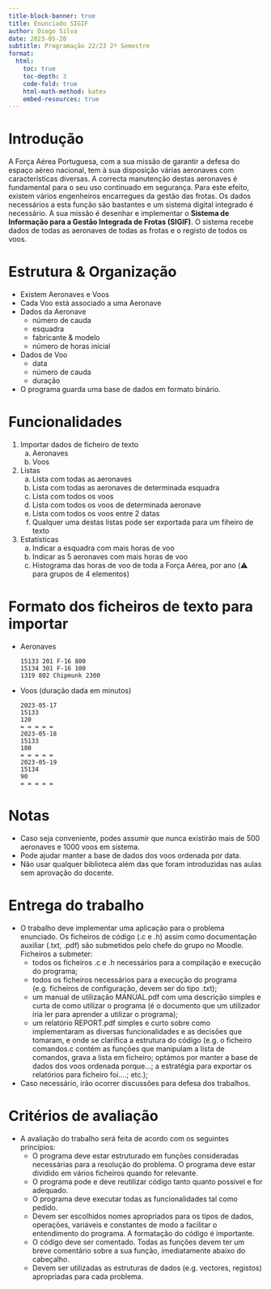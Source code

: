 ```yaml
---
title-block-banner: true
title: Enunciado SIGIF
author: Diogo Silva
date: 2023-05-20
subtitle: Programação 22/23 2º Semestre
format: 
  html:
    toc: true
    toc-depth: 3
    code-fold: true
    html-math-method: katex
    embed-resources: true
---
```


# Introdução

A Força Aérea Portuguesa, com a sua missão de garantir a defesa do espaço aéreo nacional, tem à sua disposição várias aeronaves com características diversas. A correcta manutenção destas aeronaves é fundamental para o seu uso continuado em segurança. Para este efeito, existem vários engenheiros encarregues da gestão das frotas. Os dados necessários a esta função são bastantes e um sistema digital integrado é necessário. A sua missão é desenhar e implementar o **Sistema de Informação para a Gestão Integrada de Frotas (SIGIF)**. O sistema recebe dados de todas as aeronaves de todas as frotas e o registo de todos os voos.

# Estrutura & Organização

-   Existem Aeronaves e Voos
-   Cada Voo está associado a uma Aeronave
-   Dados da Aeronave
    -   número de cauda
    -   esquadra
    -   fabricante & modelo
    -   número de horas inicial
-   Dados de Voo
    -   data
    -   número de cauda
    -   duração
-   O programa guarda uma base de dados em formato binário.

# Funcionalidades

1.  Importar dados de ficheiro de texto
    a.  Aeronaves
    b.  Voos
2.  Listas
    a.  Lista com todas as aeronaves
    b.  Lista com todas as aeronaves de determinada esquadra
    c.  Lista com todos os voos
    d.  Lista com todos os voos de determinada aeronave
    e.  Lista com todos os voos entre 2 datas
    f.  Qualquer uma destas listas pode ser exportada para um fiheiro de texto
3.  Estatísticas
    a.  Indicar a esquadra com mais horas de voo
    b.  Indicar as 5 aeronaves com mais horas de voo
    c.  Histograma das horas de voo de toda a Força Aérea, por ano (⚠️ para grupos de 4 elementos)

# Formato dos ficheiros de texto para importar

-   Aeronaves

    ``` text
    15133 201 F-16 800
    15134 301 F-16 100
    1319 802 Chipmunk 2300
    ```

-   Voos (duração dada em minutos)

    ``` text
    2023-05-17
    15133
    120
    = = = = =
    2023-05-18
    15133
    180
    = = = = =
    2023-05-19
    15134
    90
    = = = = =
    ```

# Notas

-   Caso seja conveniente, podes assumir que nunca existirão mais de 500 aeronaves e 1000 voos em sistema.
-   Pode ajudar manter a base de dados dos voos ordenada por data.
- Não usar qualquer biblioteca além das que foram introduzidas nas aulas sem aprovação do docente.

# Entrega do trabalho

- O trabalho deve implementar uma aplicação para o problema enunciado. Os ficheiros de código (.c e .h) assim como documentação auxiliar (.txt, .pdf) são submetidos pelo chefe do grupo no Moodle. Ficheiros a submeter:
  - todos os ficheiros .c e .h necessários para a compilação e execução do programa;
  - todos os ficheiros necessários para a execução do programa (e.g. ficheiros de configuração, devem ser do tipo .txt);
  - um manual de utilização MANUAL.pdf com uma descrição simples e curta de como utilizar o programa (é o documento que um utilizador iria ler para aprender a utilizar o programa);
  - um relatório REPORT.pdf simples e curto sobre como implementaram as diversas funcionalidades e as decisões que tomaram, e onde se clarifica a estrutura do código (e.g. o ficheiro comandos.c contém as funções que manipulam a lista de comandos, grava a lista em ficheiro; optámos por manter a base de dados dos voos ordenada porque...; a estratégia para exportar os relatórios para ficheiro foi....; etc.);
- Caso necessário, irão ocorrer discussões para defesa dos trabalhos.

# Critérios de avaliação
- A avaliação do trabalho será feita de acordo com os seguintes princípios:
  - O programa deve estar estruturado em funções consideradas necessárias para a resolução do problema. O programa deve estar dividido em vários ficheiros quando for relevante.
  - O programa pode e deve reutilizar código tanto quanto possível e for adequado.
  - O programa deve executar todas as funcionalidades tal como pedido.
  - Devem ser escolhidos nomes apropriados para os tipos de dados, operações, variáveis e constantes de modo a facilitar o entendimento do programa. A formatação do código é importante.
  - O código deve ser comentado. Todas as funções devem ter um breve comentário sobre a sua função, imediatamente abaixo do cabeçalho.
  - Devem ser utilizadas as estruturas de dados (e.g. vectores, registos) apropriadas para cada problema.